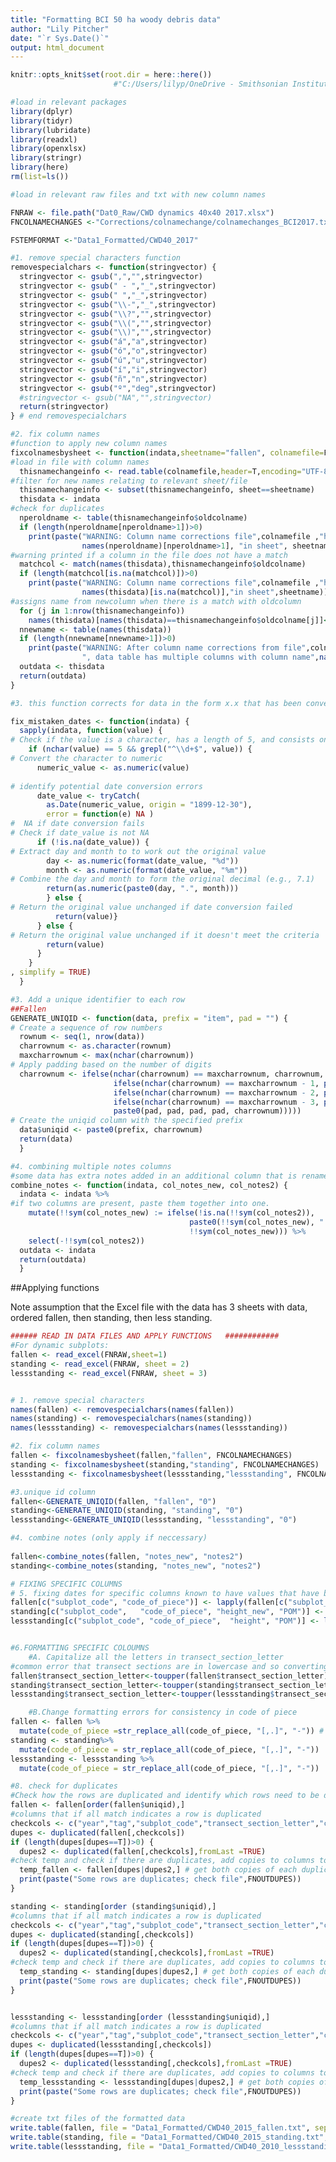 ```yaml
---
title: "Formatting BCI 50 ha woody debris data"
author: "Lily Pitcher"
date: "`r Sys.Date()`"
output: html_document
---
```


```r
knitr::opts_knit$set(root.dir = here::here())
                       #"C:/Users/lilyp/OneDrive - Smithsonian Institution/Documents/D-woody debris/FILES FOR CODE")

```


```r
#load in relevant packages
library(dplyr)
library(tidyr)
library(lubridate)
library(readxl)
library(openxlsx)
library(stringr)
library(here)
rm(list=ls())
```


```r
#load in relevant raw files and txt with new column names

FNRAW <- file.path("Dat0_Raw/CWD dynamics 40x40 2017.xlsx")
FNCOLNAMECHANGES <-"Corrections/colnamechange/colnamechanges_BCI2017.txt"

FSTEMFORMAT <-"Data1_Formatted/CWD40_2017"

```



```r
#1. remove special characters function
removespecialchars <- function(stringvector) {
  stringvector <- gsub(",","",stringvector)
  stringvector <- gsub(" - ","_",stringvector)
  stringvector <- gsub(" ","_",stringvector)
  stringvector <- gsub("\\-","_",stringvector)
  stringvector <- gsub("\\?","",stringvector)
  stringvector <- gsub("\\(","",stringvector)
  stringvector <- gsub("\\)","",stringvector)
  stringvector <- gsub("á","a",stringvector)
  stringvector <- gsub("ó","o",stringvector)
  stringvector <- gsub("ú","u",stringvector)
  stringvector <- gsub("í","i",stringvector)
  stringvector <- gsub("ñ","n",stringvector)
  stringvector <- gsub("º","deg",stringvector)
  #stringvector <- gsub("NA","",stringvector)
  return(stringvector)
} # end removespecialchars


```


```r

#2. fix column names
#function to apply new column names
fixcolnamesbysheet <- function(indata,sheetname="fallen", colnamefile=FNCOLNAMECHANGES) {
#load in file with column names
  thisnamechangeinfo <- read.table(colnamefile,header=T,encoding="UTF-8", sep="\t")
#filter for new names relating to relevant sheet/file
  thisnamechangeinfo <- subset(thisnamechangeinfo, sheet==sheetname)
  thisdata <- indata
#check for duplicates
  nperoldname <- table(thisnamechangeinfo$oldcolname)
  if (length(nperoldname[nperoldname>1])>0) 
    print(paste("WARNING: Column name corrections file",colnamefile ,"has multiple rows for column name",
                names(nperoldname)[nperoldname>1], "in sheet", sheetname))
#warning printed if a column in the file does not have a match
  matchcol <- match(names(thisdata),thisnamechangeinfo$oldcolname)
  if (length(matchcol[is.na(matchcol)])>0)
    print(paste("WARNING: Column name corrections file",colnamefile ,"has no match for column name",
                names(thisdata)[is.na(matchcol)],"in sheet",sheetname))
#assigns name from newcolumn when there is a match with oldcolumn
  for (j in 1:nrow(thisnamechangeinfo))
    names(thisdata)[names(thisdata)==thisnamechangeinfo$oldcolname[j]]<-thisnamechangeinfo$newcolname[j]
  nnewname <- table(names(thisdata))
  if (length(nnewname[nnewname>1])>0)
    print(paste("WARNING: After column name corrections from file",colnamefile ,"for sheet", sheetname,
                ", data table has multiple columns with column name",names(nnewname)[nnewname>1]))
  outdata <- thisdata
  return(outdata)
} 


```




```r
#3. this function corrects for data in the form x.x that has been converted to dates by when filled out in the field and then back into a value/character when loaded into R, different from the original value (R converts to a five digit long value which represents the date as the number of days since Jan 01 1900 within the range 0f 40000 and 50000. )

fix_mistaken_dates <- function(indata) {
  sapply(indata, function(value) {
# Check if the value is a character, has a length of 5, and consists only of digits
    if (nchar(value) == 5 && grepl("^\\d+$", value)) {
# Convert the character to numeric
      numeric_value <- as.numeric(value)
          
# identify potential date conversion errors
      date_value <- tryCatch(
        as.Date(numeric_value, origin = "1899-12-30"),
        error = function(e) NA ) 
#  NA if date conversion fails
# Check if date_value is not NA
      if (!is.na(date_value)) {
# Extract day and month to to work out the original value
        day <- as.numeric(format(date_value, "%d"))
        month <- as.numeric(format(date_value, "%m"))
# Combine the day and month to form the original decimal (e.g., 7.1)
        return(as.numeric(paste0(day, ".", month)))
        } else {
# Return the original value unchanged if date conversion failed
          return(value)}
      } else {
# Return the original value unchanged if it doesn't meet the criteria
        return(value)
      }
    }
, simplify = TRUE)
  }

```

```r
#3. Add a unique identifier to each row 
##Fallen
GENERATE_UNIQID <- function(data, prefix = "item", pad = "") {
# Create a sequence of row numbers
  rownum <- seq(1, nrow(data))
  charrownum <- as.character(rownum)
  maxcharrownum <- max(nchar(charrownum))
# Apply padding based on the number of digits
  charrownum <- ifelse(nchar(charrownum) == maxcharrownum, charrownum,
                       ifelse(nchar(charrownum) == maxcharrownum - 1, paste0(pad, charrownum),
                       ifelse(nchar(charrownum) == maxcharrownum - 2, paste0(pad, pad, charrownum),
                       ifelse(nchar(charrownum) == maxcharrownum - 3, paste0(pad, pad, pad, charrownum),
                       paste0(pad, pad, pad, pad, charrownum)))))
# Create the uniqid column with the specified prefix
  data$uniqid <- paste0(prefix, charrownum)
  return(data)
  }

```

```r
#4. combining multiple notes columns
#some data has extra notes added in an additional column that is renamed to be notes2, this function pastes these extra notes into the original notes column (notes_new) and removes notes2column
combine_notes <- function(indata, col_notes_new, col_notes2) {
  indata <- indata %>%
#if two columns are present, paste them together into one.
    mutate(!!sym(col_notes_new) := ifelse(!is.na(!!sym(col_notes2)), 
                                        paste0(!!sym(col_notes_new), " ", !!sym(col_notes2)),
                                        !!sym(col_notes_new))) %>%
    select(-!!sym(col_notes2))
  outdata <- indata
  return(outdata)
  }

```



##Applying functions

Note assumption that the Excel file with the data has 3 sheets with data, ordered fallen, then standing, then less standing.  

```r
###### READ IN DATA FILES AND APPLY FUNCTIONS   ############
#For dynamic subplots: 
fallen <- read_excel(FNRAW,sheet=1)
standing <- read_excel(FNRAW, sheet = 2)
lessstanding <- read_excel(FNRAW, sheet = 3)


# 1. remove special characters 
names(fallen) <- removespecialchars(names(fallen))
names(standing) <- removespecialchars(names(standing))
names(lessstanding) <- removespecialchars(names(lessstanding))

#2. fix column names
fallen <- fixcolnamesbysheet(fallen,"fallen", FNCOLNAMECHANGES)
standing <- fixcolnamesbysheet(standing,"standing", FNCOLNAMECHANGES)
lessstanding <- fixcolnamesbysheet(lessstanding,"lessstanding", FNCOLNAMECHANGES)

```

```r
#3.unique id column
fallen<-GENERATE_UNIQID(fallen, "fallen", "0")
standing<-GENERATE_UNIQID(standing, "standing", "0")
lessstanding<-GENERATE_UNIQID(lessstanding, "lessstanding", "0")

#4. combine notes (only apply if neccessary)
  
fallen<-combine_notes(fallen, "notes_new", "notes2")
standing<-combine_notes(standing, "notes_new", "notes2")


```


```r
# FIXING SPECIFIC COLUMNS
# 5. fixing dates for specific columns known to have values that have been converted to dates
fallen[c("subplot_code", "code_of_piece")] <- lapply(fallen[c("subplot_code", "code_of_piece")], fix_mistaken_dates)
standing[c("subplot_code",   "code_of_piece", "height_new", "POM")] <- lapply(standing[c("subplot_code", "code_of_piece",   "height_new", "POM")], fix_mistaken_dates)
lessstanding[c("subplot_code", "code_of_piece",  "height", "POM")] <- lapply(lessstanding[c("subplot_code", "code_of_piece", "height", "POM")], fix_mistaken_dates)


#6.FORMATTING SPECIFIC COLOUMNS
    #A. Capitalize all the letters in transect_section_letter
#common error that transect sections are in lowercase and so converting them to upper case
fallen$transect_section_letter<-toupper(fallen$transect_section_letter)
standing$transect_section_letter<-toupper(standing$transect_section_letter)
lessstanding$transect_section_letter<-toupper(lessstanding$transect_section_letter)

    #B.Change formatting errors for consistency in code of piece
fallen <- fallen %>%
  mutate(code_of_piece =str_replace_all(code_of_piece, "[,.]", "-")) # Clean subplot_code
standing <- standing%>%
  mutate(code_of_piece = str_replace_all(code_of_piece, "[,.]", "-"))
lessstanding <- lessstanding %>%
  mutate(code_of_piece = str_replace_all(code_of_piece, "[,.]", "-"))

```




```r
#8. check for duplicates
#Check how the rows are duplicated and identify which rows need to be deleted before adding them as files to delete in the corrections file (Blank=="y") to be removed later
fallen <- fallen[order(fallen$uniqid),]
#columns that if all match indicates a row is duplicated
checkcols <- c("year","tag","subplot_code","transect_section_letter","code_of_piece", "day","month","year")
dupes <- duplicated(fallen[,checkcols])
if (length(dupes[dupes==T])>0) {
  dupes2 <- duplicated(fallen[,checkcols],fromLast =TRUE) 
#check temp and check if there are duplicates, add copies to columns to remove in line by line corrections
  temp_fallen <- fallen[dupes|dupes2,] # get both copies of each duplicate 
  print(paste("Some rows are duplicates; check file",FNOUTDUPES))
}

standing <- standing[order (standing$uniqid),]
#columns that if all match indicates a row is duplicated
checkcols <- c("year","tag","subplot_code","transect_section_letter","code_of_piece", "day","month","year")
dupes <- duplicated(standing[,checkcols])
if (length(dupes[dupes==T])>0) {
  dupes2 <- duplicated(standing[,checkcols],fromLast =TRUE) 
#check temp and check if there are duplicates, add copies to columns to remove in line by line corrections
  temp_standing <- standing[dupes|dupes2,] # get both copies of each duplicate 
  print(paste("Some rows are duplicates; check file",FNOUTDUPES))
}


lessstanding <- lessstanding[order (lessstanding$uniqid),]
#columns that if all match indicates a row is duplicated
checkcols <- c("year","tag","subplot_code","transect_section_letter","code_of_piece", "day","month","year")
dupes <- duplicated(lessstanding[,checkcols])
if (length(dupes[dupes==T])>0) {
  dupes2 <- duplicated(lessstanding[,checkcols],fromLast =TRUE) 
#check temp and check if there are duplicates, add copies to columns to remove in line by line corrections
  temp_lessstanding <- lessstanding[dupes|dupes2,] # get both copies of each duplicate 
  print(paste("Some rows are duplicates; check file",FNOUTDUPES))
}
```



```r

#create txt files of the formatted data
write.table(fallen, file = "Data1_Formatted/CWD40_2015_fallen.txt", sep = "\t",  col.names = TRUE, row.names = FALSE)
write.table(standing, file = "Data1_Formatted/CWD40_2015_standing.txt",sep = "\t",   col.names = TRUE, row.names = FALSE)
write.table(lessstanding, file = "Data1_Formatted/CWD40_2010_lessstanding.txt", sep = "\t",  col.names = TRUE, row.names = FALSE)
```



















